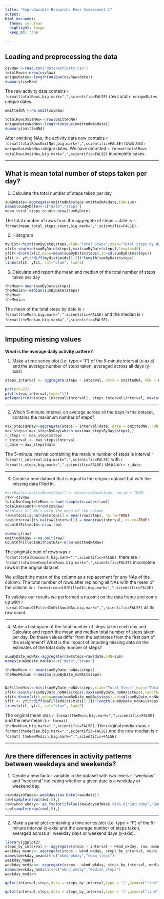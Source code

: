 ---
title: "Reproducible Research: Peer Assessment 1"
output: 
html_document:
  theme: cerulean
  highlight: tango
  keep_md: true
  
---
## Loading and preprocessing the data

```{r load_data}
csvRaw <-read.csv("data/activity.csv")
totalRows<-nrow(csvRaw)
uniqueDates<-length(unique(csvRaw$date))
summary(csvRaw)
```
The raw activity data contains `r format(totalRows,big.mark=",",scientific=FALSE)` rows and  `r uniqueDates` unique dates.

```{r omit_NAs}
omittedNA <-na.omit(csvRaw)

totalRowsOmitNAs<-nrow(omittedNA)
uniqueDatesNoNAs<-length(unique(omittedNA$date))
summary(omittedNA)
```

After omitting NAs, the activity data now contains `r format(totalRowsOmitNAs,big.mark=",",scientific=FALSE) ` rows and `r uniqueDatesNoNAs` unique dates.
We have ommtted `r format(totalRows - totalRowsOmitNAs,big.mark=",",scientific=FALSE)` incomplete cases.

<hr>
## What is mean total number of steps taken per day?
1. Calculate the total number of steps taken per day
```{r mean_total_steps,fig.height=4,fig.width=10}

sumByDate<-aggregate(omittedNA$steps~omittedNA$date,FUN=sum)
names(sumByDate)<-c("date","steps")
mean_total_steps_count<-nrow(sumByDate)

```
The total number of rows from the aggregate of steps ~ date is `r format(mean_total_steps_count,big.mark=",",scientific=FALSE)`.


2. Histogram

```{r histagram,fig.height=4,fig.width=10}


myHist<-hist(sumByDate$steps,xlab="Total Steps",main="Total Steps by date",col="gray")
xfit<-seq(min(sumByDate$steps),max(sumByDate$steps),length=40)
yfit<-dnorm(xfit,mean=mean(sumByDate$steps),sd=sd(sumByDate$steps))
yfit <- yfit*diff(myHist$mids[1:2])*length(sumByDate$steps)
lines(xfit, yfit, col="blue", lwd=2)
```


3. Calculate and report the mean and median of the total number of steps taken per day


```{r mean_median}
theMean<-mean(sumByDate$steps)
theMedian<-median(sumByDate$steps)
theMean
theMedian
```
The mean of the total steps by date is `r format(theMean,big.mark=",",scientific=FALSE)` and the median is `r format(theMedian,big.mark=",",scientific=FALSE) `.
<hr>
## Imputing missing values

**What is the average daily activity pattern?**

1. Make a time series plot (i.e. type = "l") of the 5-minute interval (x-axis) and the average number of steps taken, averaged across all days (y-axis)


```{r steps_interval,fig.height=4,fig.width=10}
steps_interval <- aggregate(steps ~ interval, data = omittedNA, FUN = mean)

par(pch=22)
plot(steps_interval,type="l")
polygon(c(min(steps_interval$interval), steps_interval$interval, max(steps_interval$interval)), c(min(steps_interval$steps), steps_interval$steps, min(steps_interval$steps)),  col = "blue") 
```
<hr>

2. Which 5-minute interval, on average across all the days in the dataset, contains the maximum number of steps?


```{r max_steps}
max_stepsByDay<-aggregate(steps ~ interval+date, data = omittedNA, FUN = mean)
max_steps<-max_stepsByDay[which.max(max_stepsByDay$steps),]
r_steps <- max_steps$steps
r_interval <- max_steps$interval
r_date <-max_steps$date
```


The 5-minute interval containing the maxium number of steps   is interval `r format(r_interval,big.mark=",",scientific=FALSE) ` with `r format(r_steps,big.mark=",",scientific=FALSE)` steps on `r r_date`.
<hr>

3. Create a new dataset that is equal to the original dataset but with the missing data filled in.


```{r}
#csvRaw[is.na(csvRaw$steps)] <- mean(csvRaw$steps, na.rm = TRUE)
raw<-csvRaw
totalNonCompleteRows <-sum(!complete.cases(raw))
totalRawcount<-nrow(csvRaw)
#Replace all NA's with the mean of the column
raw$steps[is.na(raw$steps)] = mean(raw$steps, na.rm=TRUE)
raw$interval[is.na(raw$interval)] = mean(raw$interval, na.rm=TRUE)
countOfFilledIn<-nrow(raw)

summary(raw)
omittedNARaw <-na.omit(raw)
CountOfFilledInWithoutNAs<-nrow(omittedNARaw)


```
The original count of rows was `r format(totalRawcount,big.mark=",",scientific=FALSE) `, there are `r format(totalNonCompleteRows,big.mark=",",scientific=FALSE)` incomplete rows in the orignal dataset.

We utilized the mean of the column as a replacement for any NAs of the column. The total number of rows after replacing all NAs with the mean of the column is `r format(countOfFilledIn,big.mark=",",scientific=FALSE) `. 

To validate our results we performed a na.omit on the data frame and come up with `r format(CountOfFilledInWithoutNAs,big.mark=",",scientific=FALSE) ` as its row count.


<hr>
4. Make a histogram of the total number of steps taken each day and Calculate and report the mean and median total number of steps taken per day. Do these values differ from the estimates from the first part of the assignment? What is the impact of imputing missing data on the estimates of the total daily number of steps?
```{r filled_NAs_Hist, fig.height=4,fig.width=10}

sumByDate_noNAs<-aggregate(raw$steps~raw$date,FUN=sum)
names(sumByDate_noNAs)<-c("date","steps")

theNewMean <- mean(sumByDate_noNAs$steps)
theNewMedian <-median(sumByDate_noNAs$steps)


NaFilledHist<-hist(sumByDate_noNAs$steps,xlab="Total Steps",main="Total Steps by date #2",col="gray")
xfit<-seq(min(sumByDate_noNAs$steps),max(sumByDate_noNAs$steps),length=40)
yfit<-dnorm(xfit,mean=mean(sumByDate_noNAs$steps),sd=sd(sumByDate_noNAs$steps))
yfit <- yfit*diff(NaFilledHist$mids[1:2])*length(sumByDate_noNAs$steps)
lines(xfit, yfit, col="blue", lwd=2)
```

The original mean was `r format(theMean,big.mark=",",scientific=FALSE)` and the new mean is `r format( theNewMean,big.mark=",",scientific=FALSE)`.
The original median was `r format(theMedian,big.mark=",",scientific=FALSE)` and the new median is `r format( theNewMedian,big.mark=",",scientific=FALSE)`.
<hr>
## Are there differences in activity patterns between weekdays and weekends?


1. Create a new factor variable in the dataset with two levels -- "weekday" and "weekend" indicating whether a given date is a weekday or weekend day.
```{r weekdays_weekends}
raw$daysOfWeek<-weekdays(as.Date(raw$date))
raw[sample(nrow(raw),5),]
raw$wknd_wkday<- as.factor(ifelse(raw$daysOfWeek %in% c("Saturday","Sunday"), "Weekend", "Weekday")) 
raw[sample(nrow(raw),5),]
```
<hr>

2. Make a panel plot containing a time series plot (i.e. type = "l") of the 5-minute interval (x-axis) and the average number of steps taken, averaged across all weekday days or weekend days (y-axis). 

```{r panel_plot,fig.height=4,fig.width=10}
library(ggplot2)
steps_by_interval <- aggregate(steps ~ interval + wknd_wkday, raw, mean)
weekday_means<- aggregate(steps ~ wknd_wkday, steps_by_interval, mean)
names(weekday_means)<-c("wknd_wkday","mean_steps")
weekday_means
weekday_median<- aggregate(steps ~ wknd_wkday, steps_by_interval, median)
names(weekday_median)<-c("wknd_wkday","median_steps")
weekday_median

qplot(interval,steps,data = steps_by_interval,type = 'l',geom=c("line"),xlab="Interval",ylab="Number of steps",color=wknd_wkday) +facet_wrap(~ wknd_wkday, ncol = 1)+ geom_area()

qplot(interval,steps,data = steps_by_interval,type = 'l',geom=c("line"),xlab="Interval",ylab="Number of steps",color=wknd_wkday) #+facet_wrap(~ wknd_wkday, ncol = 1)

```
